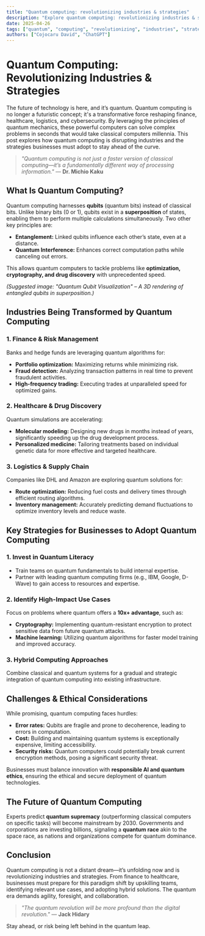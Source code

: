 ```yaml
---
title: "Quantum computing: revolutionizing industries & strategies"
description: "Explore quantum computing: revolutionizing industries & strategies in this detailed guide, offering insights, strategies, and practical tips to enhance your understanding and application of the topic."
date: 2025-04-26
tags: ["quantum", "computing", "revolutionizing", "industries", "strategies"]
authors: ["Cojocaru David", "ChatGPT"]
---
```


# Quantum Computing: Revolutionizing Industries & Strategies

The future of technology is here, and it’s quantum. Quantum computing is no longer a futuristic concept; it's a transformative force reshaping finance, healthcare, logistics, and cybersecurity. By leveraging the principles of quantum mechanics, these powerful computers can solve complex problems in seconds that would take classical computers millennia. This post explores how quantum computing is disrupting industries and the strategies businesses must adopt to stay ahead of the curve.

> *"Quantum computing is not just a faster version of classical computing—it’s a fundamentally different way of processing information."* — **Dr. Michio Kaku**

## What Is Quantum Computing?

Quantum computing harnesses **qubits** (quantum bits) instead of classical bits. Unlike binary bits (0 or 1), qubits exist in a **superposition** of states, enabling them to perform multiple calculations simultaneously. Two other key principles are:

*   **Entanglement:** Linked qubits influence each other’s state, even at a distance.
*   **Quantum Interference:** Enhances correct computation paths while canceling out errors.

This allows quantum computers to tackle problems like **optimization, cryptography, and drug discovery** with unprecedented speed.

*(Suggested image: "Quantum Qubit Visualization" – A 3D rendering of entangled qubits in superposition.)*

## Industries Being Transformed by Quantum Computing

### 1. Finance & Risk Management

Banks and hedge funds are leveraging quantum algorithms for:

*   **Portfolio optimization:** Maximizing returns while minimizing risk.
*   **Fraud detection:** Analyzing transaction patterns in real time to prevent fraudulent activities.
*   **High-frequency trading:** Executing trades at unparalleled speed for optimized gains.

### 2. Healthcare & Drug Discovery

Quantum simulations are accelerating:

*   **Molecular modeling:** Designing new drugs in months instead of years, significantly speeding up the drug development process.
*   **Personalized medicine:** Tailoring treatments based on individual genetic data for more effective and targeted healthcare.

### 3. Logistics & Supply Chain

Companies like DHL and Amazon are exploring quantum solutions for:

*   **Route optimization:** Reducing fuel costs and delivery times through efficient routing algorithms.
*   **Inventory management:** Accurately predicting demand fluctuations to optimize inventory levels and reduce waste.

## Key Strategies for Businesses to Adopt Quantum Computing

### 1. Invest in Quantum Literacy

*   Train teams on quantum fundamentals to build internal expertise.
*   Partner with leading quantum computing firms (e.g., IBM, Google, D-Wave) to gain access to resources and expertise.

### 2. Identify High-Impact Use Cases

Focus on problems where quantum offers a **10x+ advantage**, such as:

*   **Cryptography:** Implementing quantum-resistant encryption to protect sensitive data from future quantum attacks.
*   **Machine learning:** Utilizing quantum algorithms for faster model training and improved accuracy.

### 3. Hybrid Computing Approaches

Combine classical and quantum systems for a gradual and strategic integration of quantum computing into existing infrastructure.

## Challenges & Ethical Considerations

While promising, quantum computing faces hurdles:

*   **Error rates:** Qubits are fragile and prone to decoherence, leading to errors in computation.
*   **Cost:** Building and maintaining quantum systems is exceptionally expensive, limiting accessibility.
*   **Security risks:** Quantum computers could potentially break current encryption methods, posing a significant security threat.

Businesses must balance innovation with **responsible AI and quantum ethics**, ensuring the ethical and secure deployment of quantum technologies.

## The Future of Quantum Computing

Experts predict **quantum supremacy** (outperforming classical computers on specific tasks) will become mainstream by 2030. Governments and corporations are investing billions, signaling a **quantum race** akin to the space race, as nations and organizations compete for quantum dominance.

## Conclusion

Quantum computing is not a distant dream—it’s unfolding now and is revolutionizing industries and strategies. From finance to healthcare, businesses must prepare for this paradigm shift by upskilling teams, identifying relevant use cases, and adopting hybrid solutions. The quantum era demands agility, foresight, and collaboration.

> *"The quantum revolution will be more profound than the digital revolution."* — **Jack Hidary**

Stay ahead, or risk being left behind in the quantum leap.
